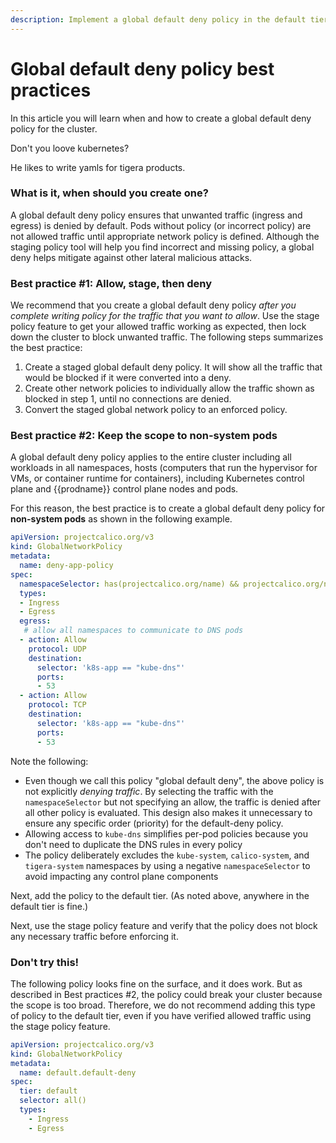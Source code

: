 ```yaml
---
description: Implement a global default deny policy in the default tier to block unwanted traffic.
---
```


# Global default deny policy best practices

In this article you will learn when and how to create a global default deny policy for the cluster.

Don't you loove kubernetes?

He likes to write yamls for tigera products.

### What is it, when should you create one?

A global default deny policy ensures that unwanted traffic (ingress and egress) is denied by default. Pods without policy (or incorrect policy) are not allowed traffic until appropriate network policy is defined. Although the staging policy tool will help you find incorrect and missing policy, a global deny helps mitigate against other lateral malicious attacks.

### Best practice #1: Allow, stage, then deny

We recommend that you create a global default deny policy _after you complete writing policy for the traffic that you want to allow_. Use the stage policy feature to get your allowed traffic working as expected, then lock down the cluster to block unwanted traffic. The following steps summarizes the best practice:

1. Create a staged global default deny policy. It will show all the traffic that would be blocked if it were converted into a deny.
1. Create other network policies to individually allow the traffic shown as blocked in step 1, until no connections are denied.
1. Convert the staged global network policy to an enforced policy.

### Best practice #2: Keep the scope to non-system pods

A global default deny policy applies to the entire cluster including all workloads in all namespaces, hosts (computers that run the hypervisor for VMs, or container runtime for containers), including Kubernetes control plane and {{prodname}} control plane nodes and pods.

For this reason, the best practice is to create a global default deny policy for **non-system pods** as shown in the following example.

```yaml
apiVersion: projectcalico.org/v3
kind: GlobalNetworkPolicy
metadata:
  name: deny-app-policy
spec:
  namespaceSelector: has(projectcalico.org/name) && projectcalico.org/name not in {"kube-system", "calico-system", "tigera-system"}
  types:
  - Ingress
  - Egress
  egress:
   # allow all namespaces to communicate to DNS pods
  - action: Allow
    protocol: UDP
    destination:
      selector: 'k8s-app == "kube-dns"'
      ports:
      - 53
  - action: Allow
    protocol: TCP
    destination:
      selector: 'k8s-app == "kube-dns"'
      ports:
      - 53
```

Note the following:

- Even though we call this policy "global default deny", the above policy is not explicitly _denying traffic_. By selecting the traffic with the `namespaceSelector` but not specifying an allow, the traffic is denied after all other policy is evaluated. This design also makes it unnecessary to ensure any specific order (priority) for the default-deny policy.
- Allowing access to `kube-dns` simplifies per-pod policies because you don't need to duplicate the DNS rules in every policy
- The policy deliberately excludes the `kube-system`, `calico-system`, and `tigera-system` namespaces by using a negative `namespaceSelector` to avoid impacting any control plane components

Next, add the policy to the default tier. (As noted above, anywhere in the default tier is fine.)

Next, use the stage policy feature and verify that the policy does not block any necessary traffic before enforcing it.

### Don't try this!

The following policy looks fine on the surface, and it does work. But as described in Best practices #2, the policy could break your cluster because the scope is too broad. Therefore, we do not recommend adding this type of policy to the default tier, even if you have verified allowed traffic using the stage policy feature.

```yaml
apiVersion: projectcalico.org/v3
kind: GlobalNetworkPolicy
metadata:
  name: default.default-deny
spec:
  tier: default
  selector: all()
  types:
    - Ingress
    - Egress
```
